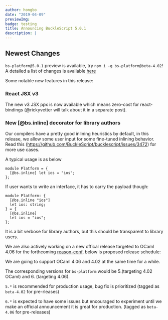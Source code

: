 ```yaml
---
author: hongbo
date: "2019-04-09"
previewImg:
badge: testing
title: Announcing BuckleScript 5.0.1
description: |
---
```


## Newest Changes

`bs-platform@5.0.1` preview is available, try `npm i -g bs-platform@beta-4.02`!
A detailed a list of changes is available
[here](https://github.com/BuckleScript/bucklescript/blob/master/Changes.md#501)

Some notable new features in this release:

### React JSX v3

The new v3 JSX ppx is now available which means zero-cost for react-bindings
(@rickyvetter will talk about it in a separate post).

### New [@bs.inline] decorator for library authors

Our compilers have a pretty good inlining heuristics by default, in this
release, we allow some user input for some fine-tuned inlining behavior. Read
this (https://github.com/BuckleScript/bucklescript/issues/3472) for more use
cases.

A typical usage is as below

```reason
module Platform = {
  [@bs.inline] let ios = "ios";
};
```

If user wants to write an interface, it has to carry the payload though:

```reason
module Platform: {
  [@bs.inline "ios"]
  let ios: string;
} = {
  [@bs.inline]
  let ios = "ios";
};
```

It is a bit verbose for library authors, but this should be transparent to
library users.

We are also actively working on a new offical release targeted to OCaml 4.06
for the forthcoming [reason-conf](https://www.reason-conf.com/), below is
proposed release schedule:

We are going to support OCaml 4.06 and 4.02 at the same time for a while.

The corresponding versions for `bs-platform` would be 5.(targeting 4.02 OCaml)
and 6. (targeting 4.06).

`5.*` is recommended for production usage, bug fix is prioritized (tagged as
`beta-4.02` for pre-rleases)

`6.*` is expected to have some issues but encouraged to experiment until we
make an official announcement it is great for production. (tagged as
`beta-4.06` for pre-releases)
